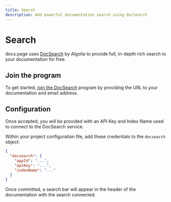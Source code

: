 ```yaml
---
title: Search
description: Add powerful documentation search using DocSearch
---
```


# Search

docs.page uses [DocSearch](https://docsearch.algolia.com/) by Algolia to provide full, in-depth rich search
to your documentation for free.

## Join the program

To get started, [join the DocSearch](https://docsearch.algolia.com/apply/) program by providing the URL to your
documentation and email address.

## Configuration

Once accepted, you will be provided with an API Key and Index Name used to connect to the DocSearch service.

Within your project configuration file, add these credentials to the `docsearch` object:

```json
{
  "docsearch": {
    "appId": "...",
    "apiKey": "...",
    "indexName": "..."
  }
}
```

Once committed, a search bar will appear in the header of the documentation with the search connected.
